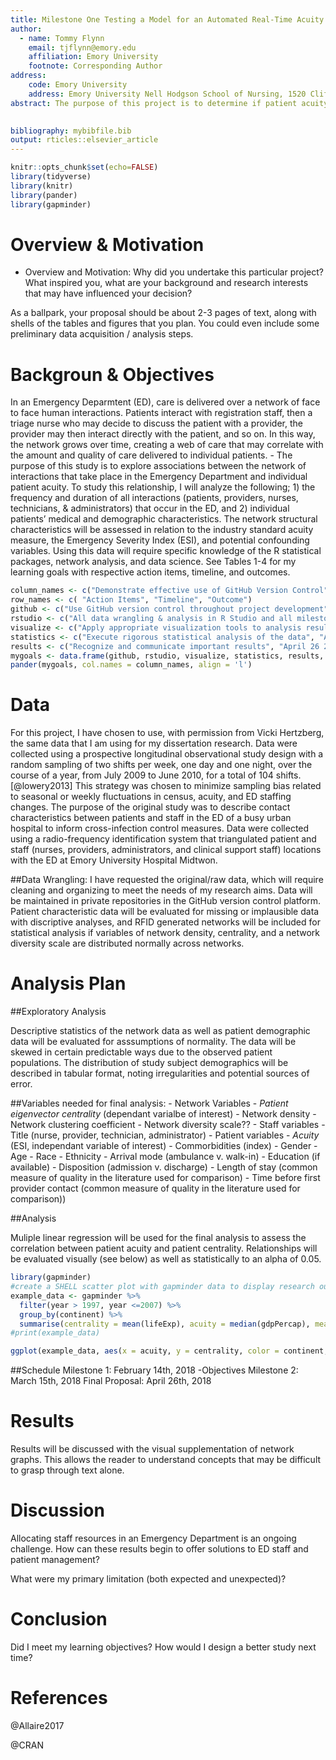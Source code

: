 ```yaml
---
title: Milestone One Testing a Model for an Automated Real-Time Acuity Monitoring System in the Emergency Department
author:  
  - name: Tommy Flynn
    email: tjflynn@emory.edu
    affiliation: Emory University
    footnote: Corresponding Author
address:
    code: Emory University
    address: Emory University Nell Hodgson School of Nursing, 1520 Clifton Road NE, Atlanta, GA, 30322
abstract: The purpose of this project is to determine if patient acuity in the ED is correlated to patient eigenvector centrality in the network of all face to face ED interactions. 
  

bibliography: mybibfile.bib
output: rticles::elsevier_article
---
```

```r
knitr::opts_chunk$set(echo=FALSE)
library(tidyverse)
library(knitr)
library(pander)
library(gapminder)

```


Overview & Motivation
=====================
- Overview and Motivation: Why did you undertake this particular project? What inspired you, what are your background and research interests that may have influenced your decision? 




As a ballpark, your proposal should be about 2-3 pages of text, along with shells of the tables and figures that you plan. You could even include some preliminary data acquisition / analysis steps.


Backgroun & Objectives
======================

In an Emergency Deparmtent (ED), care is delivered over a network of face to face human interactions. Patients interact with registration staff, then a triage nurse who may decide to discuss the patient with a provider, the provider may then interact directly with the patient, and so on. In this way, the network grows over time, creating a web of care that may correlate with the amount and quality of care delivered to individual patients. 
- The purpose of this study is to explore associations between the network of interactions that take place in the Emergency Department and individual patient acuity. To study this relationship, I will analyze the following; 1) the frequency and duration of all interactions (patients, providers, nurses, technicians, & administrators) that occur in the ED, and 2) individual patients' medical and demographic characteristics. The network structural characteristics will be assessed in relation to the industry standard acuity measure, the Emergency Severity Index (ESI), and potential confounding variables. Using this data will require specific knowledge of the R statistical packages, network analysis, and data science. See Tables 1-4 for my learning goals with respective action items, timeline, and outcomes. 

```r
column_names <- c("Demonstrate effective use of GitHub Version Control", "Demonstrate working knowledge of R Studio & R Markdown", "Create useful visualizations of data", "Apply appropriate statistical methods", "Interpret and communicate results")
row_names <- c( "Action Items", "Timeline", "Outcome")
github <- c("Use GitHub version control throughout project development", "Ongoing", "Complete record of data management & analysis")
rstudio <- c("All data wrangling & analysis in R Studio and all milestones completed in R Markdown", "Ongoing", "Final Project, Presentation, and Website Completed in R Markdown")
visualize <- c("Apply appropriate visualization tools to analysis results", "April 26 2018", "Appropriate Tables and Graphs in final presentation and manuscript")
statistics <- c("Execute rigorous statistical analysis of the data", "Apeil 26 2018", "Statistical tests are appropriate to the data and research purpose and error is adequately minimized")
results <- c("Recognize and communicate important results", "April 26 2018", "Results discussed in the final project speak to the research question and bridge a gap in the literature")
mygoals <- data.frame(github, rstudio, visualize, statistics, results, row.names = row_names)
pander(mygoals, col.names = column_names, align = 'l')
```

Data
====
For this project, I have chosen to use, with permission from Vicki Hertzberg, the same data that I am using for my dissertation research. Data were collected using a prospective longitudinal observational study design with a random sampling of two shifts per week, one day and one night, over the course of a year, from July 2009 to June 2010, for a total of 104 shifts.[@lowery2013] This strategy was chosen to minimize sampling bias related to seasonal or weekly fluctuations in census, acuity, and ED staffing changes. The purpose of the original study was to describe contact characteristics between patients and staff in the ED of a busy urban hospital to inform cross-infection control measures. Data were collected using a radio-frequency identification system that triangulated patient and staff (nurses, providers, administrators, and clinical support staff) locations with the ED at Emory University Hospital Midtwon. 

##Data Wrangling:
I have requested the original/raw data, which will require cleaning and organizing to meet the needs of my research aims. Data will be maintained in private repositories in the GitHub version control platform. Patient characteristic data will be evaluated for missing or implausible data with discriptive analyses, and RFID generated networks will be included for statistical analysis if variables of network density, centrality, and a network diversity scale are distributed normally across networks. 

Analysis Plan
=============

##Exploratory Analysis

Descriptive statistics of the network data as well as patient demographic data will be evaluated for asssumptions of normality. The data will be skewed in certain predictable ways due to the observed patient populations. The distribution of study subject demographics will be described in tabular format, noting irregularities and potential sources of error.

##Variables needed for final analysis:
- Network Variables
  - *Patient eigenvector centrality* (dependant varialbe of interest)
  - Network density
  - Network clustering coefficient
  - Network diversity scale??
- Staff variables
  - Title (nurse, provider, technician, administrator)
- Patient variables
  - *Acuity* (ESI, independant variable of interest)
  - Commorbidities (index)
  - Gender
  - Age
  - Race
  - Ethnicity
  - Arrival mode (ambulance v. walk-in)
  - Education (if available)
  - Disposition (admission v. discharge)
  - Length of stay (common measure of quality in the literature used for comparison)
  - Time before first provider contact (common measure of quality in the literature used for comparison))
  
##Analysis

Muliple linear regression will be used for the final analysis to assess the correlation between patient acuity and patient centrality. Relationships will be evaluated visually (see below) as well as statistically to an alpha of 0.05.
```r
library(gapminder)
#create a SHELL scatter plot with gapminder data to display research output
example_data <- gapminder %>% 
  filter(year > 1997, year <=2007) %>% 
  group_by(continent) %>% 
  summarise(centrality = mean(lifeExp), acuity = median(gdpPercap), mean_pop = mean(pop))
#print(example_data)

ggplot(example_data, aes(x = acuity, y = centrality, color = continent, size = mean_pop)) + geom_point() + scale_x_log10() + scale_y_log10()
```

##Schedule
Milestone 1: February 14th, 2018
-Objectives 
Milestone 2: March 15th, 2018
Final Proposal: April 26th, 2018

Results
=======
Results will be discussed with the visual supplementation of network graphs. This allows the reader to understand concepts that may be difficult to grasp through text alone. 



Discussion
==========
Allocating staff resources in an Emergency Department is an ongoing challenge. How can these results begin to offer solutions to ED staff and patient management? 

What were my primary limitation (both expected and unexpected)?



Conclusion
==========
Did I meet my learning objectives? How would I design a better study next time? 




References {#references.unnumbered} 
==========

@Allaire2017

@CRAN



